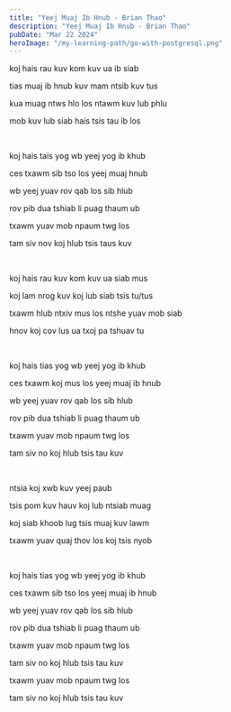 ```yaml
---
title: "Yeej Muaj Ib Hnub - Brian Thao"
description: "Yeej Muaj Ib Hnub - Brian Thao"
pubDate: "Mar 22 2024"
heroImage: "/my-learning-path/go-with-postgresql.png"
---
```


koj hais rau kuv kom kuv ua ib siab

tias muaj ib hnub kuv mam ntsib kuv tus

kua muag ntws hlo los ntawm kuv lub phlu

mob kuv lub siab hais tsis tau ib los

<br />

koj hais tais yog wb yeej yog ib khub

ces txawm sib tso los yeej muaj hnub

wb yeej yuav rov qab los sib hlub

rov pib dua tshiab li puag thaum ub

txawm yuav mob npaum twg los

tam siv nov koj hlub tsis taus kuv

<br />

koj hais rau kuv kom kuv ua siab mus

koj lam nrog kuv koj lub siab tsis tu/tus

txawm hlub ntxiv mus los ntshe yuav mob siab

hnov koj cov lus ua txoj pa tshuav tu

<br />

koj hais tias yog wb yeej yog ib khub

ces txawm koj mus los yeej muaj ib hnub

wb yeej yuav rov qab los sib hlub

rov pib dua tshiab li puag thaum ub

txawm yuav mob npaum twg los

tam siv no koj hlub tsis tau kuv

<br />

ntsia koj xwb kuv yeej paub

tsis pom kuv hauv koj lub ntsiab muag

koj siab khoob lug tsis muaj kuv lawm

txawm yuav quaj thov los koj tsis nyob

<br />

koj hais tias yog wb yeej yog ib khub

ces txawm sib tso los yeej muaj ib hnub

wb yeej yuav rov qab los sib hlub

rov pib dua tshiab li puag thaum ub

txawm yuav mob npaum twg los

tam siv no koj hlub tsis tau kuv

txawm yuav mob npaum twg los

tam siv no koj hlub tsis tau kuv

